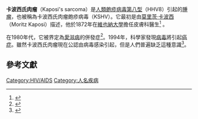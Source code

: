 {{medical}}
{{Infobox disease |
  Name           = Kaposi sarcoma |
  ICD10          = {{ICD10|C|46||c|45}} |
  ICD9           = {{ICD9|176}} |
  ICDO           = {{ICDO|9140|3}} |
  Image          = Kaposis sarcoma 01.jpg |
  Caption        = Kaposi's sarcoma. Characteristic violaceous plaques on the Ala of nose and tip of the nose in a HIV-positive female patient. |
  OMIM           = 148000 |
  MedlinePlus    = 000661 |
  eMedicineSubj  = med |
  eMedicineTopic = 1218 |
  eMedicine_mult = {{eMedicine2|derm|203}} {{eMedicine2|oph|481}} |
  DiseasesDB     = 7105 |
  MeshID         = D012514 |
}}

'''卡波西氏肉瘤'''（Kaposi's sarcoma）是[[人類皰疹病毒第八型|人類皰疹病毒第八型]]（HHV8）引起的[[腫瘤|腫瘤]]，也被稱為卡波西氏肉瘤皰疹病毒（KSHV）。它最初是由[[莫里茨·卡波西|莫里茨·卡波西]]（Moritz Kaposi）描述，他於1872年在[[維也納大學|維也納大學]]擔任皮膚科醫生<ref>{{cite journal |last=Kaposi|first=M |year=1872 |title=Idiopathisches multiples Pigmentsarkom der Haut |journal=Arch. Dermatol. Syph. |volume=4 |issue= 2|pages=265–273 | url= |accessdate= |doi=10.1007/BF01830024}}</ref> 。

在1980年代，它被界定為[[愛滋病|愛滋病]]的併發症<ref>{{cite journal | last1 = Chang | first1 = Y. | last2 = Cesarman | first2 = E. | last3 = Pessin | first3 = M. S. | last4 = Lee | first4 = F. | last5 = Culpepper | first5 = J. | last6 = Knowles | first6 = D. M. | last7 = Moore | first7 = P. S. | title = Identification of herpesvirus-like DNA sequences in AIDS-associated Kaposi's sarcoma | journal = Science | volume = 266 | issue = 5192 | pages = 1865–1869 | year = 1994 | pmid = 7997879 | doi = 10.1126/science.7997879 }}</ref>。1994年，科學家發現[[病毒|病毒]]將引起[[癌症|癌症]]。雖然卡波西氏肉瘤現在公認由病毒感染引起，但是人們普遍缺乏這種意識<ref name="Phillips AM, Jones AG, Osmond DH, Pollack LM, Catania JA, Martin JN 2008">{{cite journal |author=Phillips AM, Jones AG, Osmond DH, Pollack LM, Catania JA, Martin JN |title=Awareness of Kaposi Sarcoma-associated Herpesvirus among Men who Have Sex with Men |journal=Sex Transm Dis |volume=35 |issue=12 |pages=1011–4 |date=July 2008 |pmid=18665016 |doi=10.1097/OLQ.0b013e318182c91f |url= |pmc=2593118 |doi_inactivedate=2014-02-02}}</ref>。

== 參考文獻 ==
{{Reflist}}



{{DEFAULTSORT:Kaposi sarcoma}}
[[Category:HIV/AIDS|Category:HIV/AIDS]]
[[Category:人名疾病|Category:人名疾病]]